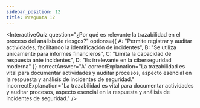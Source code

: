 ```yaml
---
sidebar_position: 12
title: Pregunta 12
---
```


<InteractiveQuiz 
  question="¿Por qué es relevante la trazabilidad en el proceso del análisis de riesgos?"
  options={{
    A: "Permite registrar y auditar actividades, facilitando la identificación de incidentes",
    B: "Se utiliza únicamente para informes financieros",
    C: "Limita la capacidad de respuesta ante incidentes",
    D: "Es irrelevante en la ciberseguridad moderna"
  }}
  correctAnswer="A"
  correctExplanation="La trazabilidad es vital para documentar actividades y auditar procesos, aspecto esencial en la respuesta y análisis de incidentes de seguridad."
  incorrectExplanation="La trazabilidad es vital para documentar actividades y auditar procesos, aspecto esencial en la respuesta y análisis de incidentes de seguridad."
/>
